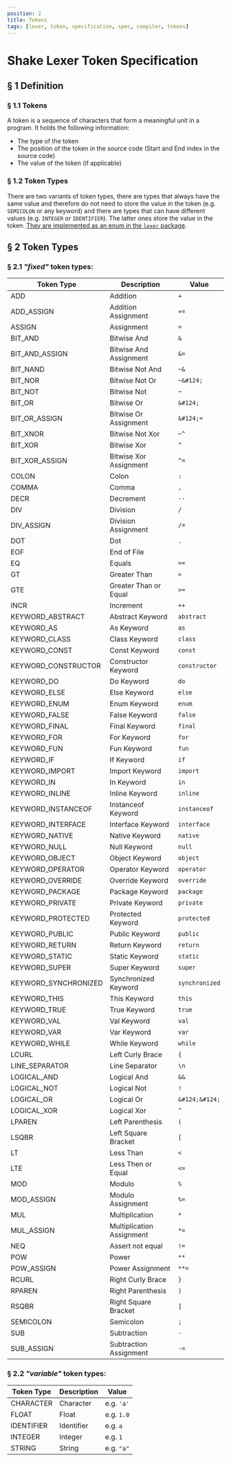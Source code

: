 ```yaml
---
position: 2
title: Tokens
tags: [lexer, token, specification, spec, compiler, tokens]
---
```


# Shake Lexer Token Specification

## § 1 Definition

### § 1.1 Tokens

A token is a sequence of characters that form a meaningful unit in a program. It holds the following information:

- The type of the token
- The position of the token in the source code (Start and End index in the source code)
- The value of the token (if applicable)

### § 1.2 Token Types

There are two variants of token types, there are types that always have the same value and therefore do not need to store the value in the token (e.g. `SEMICOLON` or any keyword) and there are types that can have different values (e.g. `INTEGER` or `IDENTIFIER`). The latter ones store the value in the token. [They are implemented as an enum in the `lexer` package](https://github.com/shakelang/shake/blob/master/shake/compiler/lexer/src/commonMain/kotlin/io/github/shakelang/shake/lexer/token/ShakeTokenType.kt).

## § 2 Token Types

### § 2.1 _"fixed"_ token types:

| Token Type           | Description               | Value          |
| -------------------- | ------------------------- | -------------- |
| ADD                  | Addition                  | `+`            |
| ADD_ASSIGN           | Addition Assignment       | `+=`           |
| ASSIGN               | Assignment                | `=`            |
| BIT_AND              | Bitwise And               | `&`            |
| BIT_AND_ASSIGN       | Bitwise And Assignment    | `&=`           |
| BIT_NAND             | Bitwise Not And           | `~&`           |
| BIT_NOR              | Bitwise Not Or            | `~&#124;`      |
| BIT_NOT              | Bitwise Not               | `~`            |
| BIT_OR               | Bitwise Or                | `&#124;`       |
| BIT_OR_ASSIGN        | Bitwise Or Assignment     | `&#124;=`      |
| BIT_XNOR             | Bitwise Not Xor           | `~^`           |
| BIT_XOR              | Bitwise Xor               | `^`            |
| BIT_XOR_ASSIGN       | Bitwise Xor Assignment    | `^=`           |
| COLON                | Colon                     | `:`            |
| COMMA                | Comma                     | `,`            |
| DECR                 | Decrement                 | `--`           |
| DIV                  | Division                  | `/`            |
| DIV_ASSIGN           | Division Assignment       | `/=`           |
| DOT                  | Dot                       | `.`            |
| EOF                  | End of File               |                |
| EQ                   | Equals                    | `==`           |
| GT                   | Greater Than              | `>`            |
| GTE                  | Greater Than or Equal     | `>=`           |
| INCR                 | Increment                 | `++`           |
| KEYWORD_ABSTRACT     | Abstract Keyword          | `abstract`     |
| KEYWORD_AS           | As Keyword                | `as`           |
| KEYWORD_CLASS        | Class Keyword             | `class`        |
| KEYWORD_CONST        | Const Keyword             | `const`        |
| KEYWORD_CONSTRUCTOR  | Constructor Keyword       | `constructor`  |
| KEYWORD_DO           | Do Keyword                | `do`           |
| KEYWORD_ELSE         | Else Keyword              | `else`         |
| KEYWORD_ENUM         | Enum Keyword              | `enum`         |
| KEYWORD_FALSE        | False Keyword             | `false`        |
| KEYWORD_FINAL        | Final Keyword             | `final`        |
| KEYWORD_FOR          | For Keyword               | `for`          |
| KEYWORD_FUN          | Fun Keyword               | `fun`          |
| KEYWORD_IF           | If Keyword                | `if`           |
| KEYWORD_IMPORT       | Import Keyword            | `import`       |
| KEYWORD_IN           | In Keyword                | `in`           |
| KEYWORD_INLINE       | Inline Keyword            | `inline`       |
| KEYWORD_INSTANCEOF   | Instanceof Keyword        | `instanceof`   |
| KEYWORD_INTERFACE    | Interface Keyword         | `interface`    |
| KEYWORD_NATIVE       | Native Keyword            | `native`       |
| KEYWORD_NULL         | Null Keyword              | `null`         |
| KEYWORD_OBJECT       | Object Keyword            | `object`       |
| KEYWORD_OPERATOR     | Operator Keyword          | `operator`     |
| KEYWORD_OVERRIDE     | Override Keyword          | `override`     |
| KEYWORD_PACKAGE      | Package Keyword           | `package`      |
| KEYWORD_PRIVATE      | Private Keyword           | `private`      |
| KEYWORD_PROTECTED    | Protected Keyword         | `protected`    |
| KEYWORD_PUBLIC       | Public Keyword            | `public`       |
| KEYWORD_RETURN       | Return Keyword            | `return`       |
| KEYWORD_STATIC       | Static Keyword            | `static`       |
| KEYWORD_SUPER        | Super Keyword             | `super`        |
| KEYWORD_SYNCHRONIZED | Synchronized Keyword      | `synchronized` |
| KEYWORD_THIS         | This Keyword              | `this`         |
| KEYWORD_TRUE         | True Keyword              | `true`         |
| KEYWORD_VAL          | Val Keyword               | `val`          |
| KEYWORD_VAR          | Var Keyword               | `var`          |
| KEYWORD_WHILE        | While Keyword             | `while`        |
| LCURL                | Left Curly Brace          | `{`            |
| LINE_SEPARATOR       | Line Separator            | `\n`           |
| LOGICAL_AND          | Logical And               | `&&`           |
| LOGICAL_NOT          | Logical Not               | `!`            |
| LOGICAL_OR           | Logical Or                | `&#124;&#124;` |
| LOGICAL_XOR          | Logical Xor               | `^`            |
| LPAREN               | Left Parenthesis          | `(`            |
| LSQBR                | Left Square Bracket       | `[`            |
| LT                   | Less Than                 | `<`            |
| LTE                  | Less Then or Equal        | `<=`           |
| MOD                  | Modulo                    | `%`            |
| MOD_ASSIGN           | Modulo Assignment         | `%=`           |
| MUL                  | Multiplication            | `*`            |
| MUL_ASSIGN           | Multiplication Assignment | `*=`           |
| NEQ                  | Assert not equal          | `!=`           |
| POW                  | Power                     | `**`           |
| POW_ASSIGN           | Power Assignment          | `**=`          |
| RCURL                | Right Curly Brace         | `}`            |
| RPAREN               | Right Parenthesis         | `)`            |
| RSQBR                | Right Square Bracket      | `]`            |
| SEMICOLON            | Semicolon                 | `;`            |
| SUB                  | Subtraction               | `-`            |
| SUB_ASSIGN           | Subtraction Assignment    | `-=`           |

### § 2.2 _"variable"_ token types:

| Token Type | Description | Value      |
| ---------- | ----------- | ---------- |
| CHARACTER  | Character   | e.g. `'a'` |
| FLOAT      | Float       | e.g. `1.0` |
| IDENTIFIER | Identifier  | e.g. `a`   |
| INTEGER    | Integer     | e.g. `1`   |
| STRING     | String      | e.g. `"a"` |
